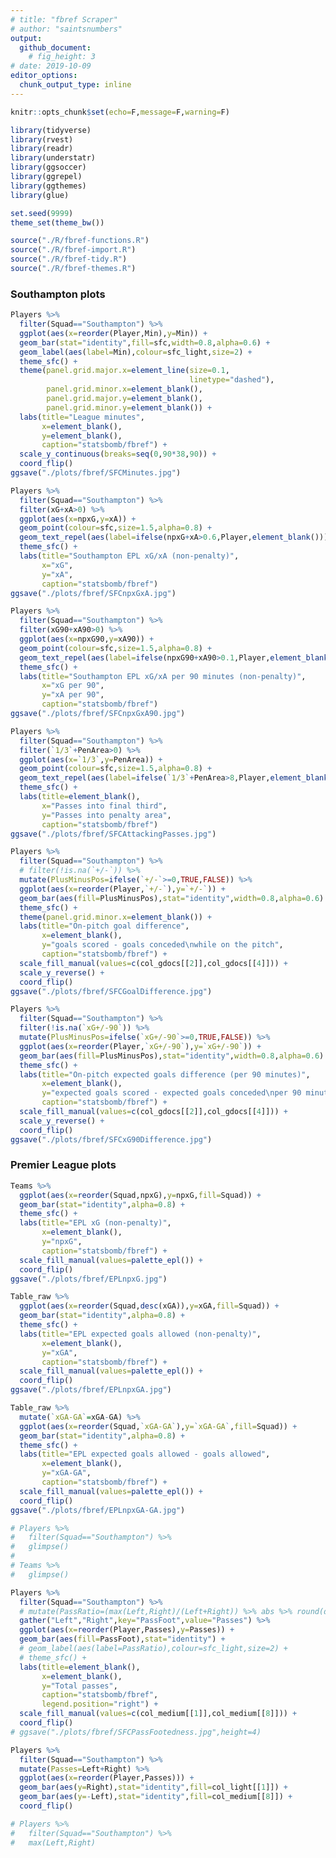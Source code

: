```yaml
---
# title: "fbref Scraper"
# author: "saintsnumbers"
output:
  github_document:
    # fig_height: 3
# date: 2019-10-09
editor_options:
  chunk_output_type: inline
---
```


```r
knitr::opts_chunk$set(echo=F,message=F,warning=F)

library(tidyverse)
library(rvest)
library(readr)
library(understatr)
library(ggsoccer)
library(ggrepel)
library(ggthemes)
library(glue)

set.seed(9999)
theme_set(theme_bw())

source("./R/fbref-functions.R")
source("./R/fbref-import.R")
source("./R/fbref-tidy.R")
source("./R/fbref-themes.R")
```

### Southampton plots

```r
Players %>%
  filter(Squad=="Southampton") %>%
  ggplot(aes(x=reorder(Player,Min),y=Min)) +
  geom_bar(stat="identity",fill=sfc,width=0.8,alpha=0.6) +
  geom_label(aes(label=Min),colour=sfc_light,size=2) +
  theme_sfc() +
  theme(panel.grid.major.x=element_line(size=0.1,
                                        linetype="dashed"),
        panel.grid.minor.x=element_blank(),
        panel.grid.major.y=element_blank(),
        panel.grid.minor.y=element_blank()) +
  labs(title="League minutes",
       x=element_blank(),
       y=element_blank(),
       caption="statsbomb/fbref") +
  scale_y_continuous(breaks=seq(0,90*38,90)) +
  coord_flip()
ggsave("./plots/fbref/SFCMinutes.jpg")

Players %>%
  filter(Squad=="Southampton") %>%
  filter(xG+xA>0) %>%
  ggplot(aes(x=npxG,y=xA)) +
  geom_point(colour=sfc,size=1.5,alpha=0.8) +
  geom_text_repel(aes(label=ifelse(npxG+xA>0.6,Player,element_blank())),size=3) +
  theme_sfc() +
  labs(title="Southampton EPL xG/xA (non-penalty)",
       x="xG",
       y="xA",
       caption="statsbomb/fbref")
ggsave("./plots/fbref/SFCnpxGxA.jpg")

Players %>%
  filter(Squad=="Southampton") %>%
  filter(xG90+xA90>0) %>%
  ggplot(aes(x=npxG90,y=xA90)) +
  geom_point(colour=sfc,size=1.5,alpha=0.8) +
  geom_text_repel(aes(label=ifelse(npxG90+xA90>0.1,Player,element_blank())),size=3) +
  theme_sfc() +
  labs(title="Southampton EPL xG/xA per 90 minutes (non-penalty)",
       x="xG per 90",
       y="xA per 90",
       caption="statsbomb/fbref")
ggsave("./plots/fbref/SFCnpxGxA90.jpg")

Players %>%
  filter(Squad=="Southampton") %>%
  filter(`1/3`+PenArea>0) %>%
  ggplot(aes(x=`1/3`,y=PenArea)) +
  geom_point(colour=sfc,size=1.5,alpha=0.8) +
  geom_text_repel(aes(label=ifelse(`1/3`+PenArea>8,Player,element_blank())),size=3) +
  theme_sfc() +
  labs(title=element_blank(),
       x="Passes into final third",
       y="Passes into penalty area",
       caption="statsbomb/fbref")
ggsave("./plots/fbref/SFCAttackingPasses.jpg")

Players %>%
  filter(Squad=="Southampton") %>%
  # filter(!is.na(`+/-`)) %>%
  mutate(PlusMinusPos=ifelse(`+/-`>=0,TRUE,FALSE)) %>%
  ggplot(aes(x=reorder(Player,`+/-`),y=`+/-`)) +
  geom_bar(aes(fill=PlusMinusPos),stat="identity",width=0.8,alpha=0.6) +
  theme_sfc() +
  theme(panel.grid.minor.x=element_blank()) +
  labs(title="On-pitch goal difference",
       x=element_blank(),
       y="goals scored - goals conceded\nwhile on the pitch",
       caption="statsbomb/fbref") +
  scale_fill_manual(values=c(col_gdocs[[2]],col_gdocs[[4]])) +
  scale_y_reverse() +
  coord_flip()
ggsave("./plots/fbref/SFCGoalDifference.jpg")

Players %>%
  filter(Squad=="Southampton") %>%
  filter(!is.na(`xG+/-90`)) %>%
  mutate(PlusMinusPos=ifelse(`xG+/-90`>=0,TRUE,FALSE)) %>%
  ggplot(aes(x=reorder(Player,`xG+/-90`),y=`xG+/-90`)) +
  geom_bar(aes(fill=PlusMinusPos),stat="identity",width=0.8,alpha=0.6) +
  theme_sfc() +
  labs(title="On-pitch expected goals difference (per 90 minutes)",
       x=element_blank(),
       y="expected goals scored - expected goals conceded\nper 90 minutes while on the pitch",
       caption="statsbomb/fbref") +
  scale_fill_manual(values=c(col_gdocs[[2]],col_gdocs[[4]])) +
  scale_y_reverse() +
  coord_flip()
ggsave("./plots/fbref/SFCxG90Difference.jpg")
```

### Premier League plots

```r
Teams %>%
  ggplot(aes(x=reorder(Squad,npxG),y=npxG,fill=Squad)) +
  geom_bar(stat="identity",alpha=0.8) +
  theme_sfc() +
  labs(title="EPL xG (non-penalty)",
       x=element_blank(),
       y="npxG",
       caption="statsbomb/fbref") +
  scale_fill_manual(values=palette_epl()) +
  coord_flip()
ggsave("./plots/fbref/EPLnpxG.jpg")

Table_raw %>%
  ggplot(aes(x=reorder(Squad,desc(xGA)),y=xGA,fill=Squad)) +
  geom_bar(stat="identity",alpha=0.8) +
  theme_sfc() +
  labs(title="EPL expected goals allowed (non-penalty)",
       x=element_blank(),
       y="xGA",
       caption="statsbomb/fbref") +
  scale_fill_manual(values=palette_epl()) +
  coord_flip()
ggsave("./plots/fbref/EPLnpxGA.jpg")

Table_raw %>%
  mutate(`xGA-GA`=xGA-GA) %>%
  ggplot(aes(x=reorder(Squad,`xGA-GA`),y=`xGA-GA`,fill=Squad)) +
  geom_bar(stat="identity",alpha=0.8) +
  theme_sfc() +
  labs(title="EPL expected goals allowed - goals allowed",
       x=element_blank(),
       y="xGA-GA",
       caption="statsbomb/fbref") +
  scale_fill_manual(values=palette_epl()) +
  coord_flip()
ggsave("./plots/fbref/EPLnpxGA-GA.jpg")
```

```r
# Players %>%
#   filter(Squad=="Southampton") %>%
#   glimpse()
# 
# Teams %>%
#   glimpse()
```



```r
Players %>%
  filter(Squad=="Southampton") %>%
  # mutate(PassRatio=(max(Left,Right)/(Left+Right)) %>% abs %>% round(digits=2)) %>%
  gather("Left","Right",key="PassFoot",value="Passes") %>%
  ggplot(aes(x=reorder(Player,Passes),y=Passes)) +
  geom_bar(aes(fill=PassFoot),stat="identity") +
  # geom_label(aes(label=PassRatio),colour=sfc_light,size=2) +
  # theme_sfc() +
  labs(title=element_blank(),
       x=element_blank(),
       y="Total passes",
       caption="statsbomb/fbref",
       legend.position="right") +
  scale_fill_manual(values=c(col_medium[[1]],col_medium[[8]])) +
  coord_flip()
# ggsave("./plots/fbref/SFCPassFootedness.jpg",height=4)

Players %>%
  filter(Squad=="Southampton") %>%
  mutate(Passes=Left+Right) %>%
  ggplot(aes(x=reorder(Player,Passes))) +
  geom_bar(aes(y=Right),stat="identity",fill=col_light[[1]]) +
  geom_bar(aes(y=-Left),stat="identity",fill=col_medium[[8]]) +
  coord_flip()

# Players %>%
#   filter(Squad=="Southampton") %>%
#   max(Left,Right)
```
